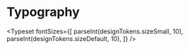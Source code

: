 

<Meta title="Typography" />

# Typography

<Typeset
  fontSizes={[
    parseInt(designTokens.sizeSmall, 10),
    parseInt(designTokens.sizeDefault, 10),
  ]}
/>

